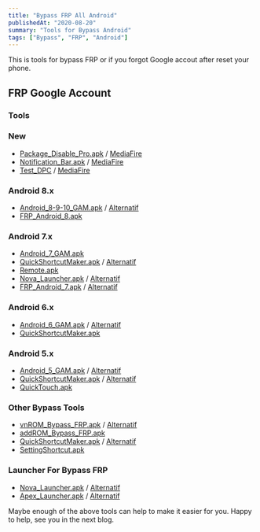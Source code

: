 ```yaml
---
title: "Bypass FRP All Android"
publishedAt: "2020-08-20"
summary: "Tools for Bypass Android"
tags: ["Bypass", "FRP", "Android"]
---
```


This is tools for bypass FRP or if you forgot Google accout after reset your phone.

## FRP Google Account

<ListBypass />

### Tools

### New

- [Package_Disable_Pro.apk](https://github.com/dionannd/bypass/raw/main/Package_Disabler_Pro.apk) / [MediaFire](https://www.mediafire.com/file/q8h7pby98i9dq0l/Package_Disabler_Pro.apk/file)
- [Notification_Bar.apk](https://github.com/dionannd/bypass/raw/main/Notification_Bar.apk) / [MediaFire](https://www.mediafire.com/file/p6gx11tmz6ak9v6/Notification_Bar.apk/file)
- [Test_DPC](https://github.com/dionannd/bypass/raw/main/Test_DPC.apk) / [MediaFire](https://www.mediafire.com/file/gg8nt1ot5e3f7cr/Test_DPC.apk/file)

### Android 8.x

- [Android_8-9-10_GAM.apk](http://www.mediafire.com/file/9kfa9rl3y5heq7j/Google_Account_Manager_Android8.apk/file) / [Alternatif](https://github.com/dionannd/bypass/raw/main/Android_8-9-10_GAM.apk)
- [FRP_Android_8.apk](http://www.mediafire.com/file/mp7drb4y3h4xzwy/Bypass_FRP_Android8.apk/file)

### Android 7.x

- [Android_7_GAM.apk](http://www.mediafire.com/file/1132puh52bd7mej/Google.Account.Version-7.1.2.25-Nougat.apk/file)
- [QuickShortcutMaker.apk](http://www.mediafire.com/file/mq3lkdl3ocxftlf/QuickShortcutMaker.apk/file) / [Alternatif](https://github.com/dionannd/bypass/raw/main/QuickShortcutMaker.apk)
- [Remote.apk](http://www.mediafire.com/file/ech90kbrxsnlt81/Google_account_signin_remote.apk/file)
- [Nova_Launcher.apk](http://www.mediafire.com/file/9m7w7in4l1b1bgc/Nova-Launcher-Prime.apk/file) / [Alternatif](https://github.com/dionannd/bypass/raw/main/Nova_Launcher.apk)
- [FRP_Android_7.apk](http://www.mediafire.com/file/gka2nhfk25knaqt/FRP_Android_7.apk/file) / [Alternatif](https://github.com/dionannd/bypass/raw/main/FRP_Android_7.apk)

### Android 6.x

- [Android_6_GAM.apk](http://www.mediafire.com/file/av05zhmf28otux7/Android_6_Google_Account_Manager.apk/file) / [Alternatif](https://github.com/dionannd/bypass/raw/main/Android_6_GAM.apk)
- [QuickShortcutMaker.apk](http://www.mediafire.com/file/mq3lkdl3ocxftlf/QuickShortcutMaker.apk/file)

### Android 5.x

- [Android_5_GAM.apk](http://www.mediafire.com/file/cmwj2zj77mbtppe/com.google.android.gsf.login_5.1-1743759-22.apk/file) / [Alternatif](https://github.com/dionannd/bypass/raw/main/Android_5_GAM.apk)
- [QuickShortcutMaker.apk](http://www.mediafire.com/file/mq3lkdl3ocxftlf/QuickShortcutMaker.apk/file) / [Alternatif](https://github.com/dionannd/bypass/raw/main/QuickShortcutMaker.apk)
- [QuickTouch.apk](http://www.mediafire.com/file/zesb2b2cz8t6jko/quicktouch-6-0-4.apk/file)

### Other Bypass Tools

- [vnROM_Bypass_FRP.apk](http://www.mediafire.com/file/dx24sah8md11chy/FRP_vnROM.apk/file) / [Alternatif](https://github.com/dionannd/bypass/raw/main/FRP_vnROM.apk)
- [addROM_Bypass_FRP.apk](https://github.com/dionannd/bypass/raw/main/FRP_addROM.apk)
- [QuickShortcutMaker.apk](http://www.mediafire.com/file/mq3lkdl3ocxftlf/QuickShortcutMaker.apk/file) / [Alternatif](https://github.com/dionannd/bypass/raw/main/QuickShortcutMaker.apk)
- [SettingShortcut.apk](http://www.mediafire.com/file/b7yeikvss2rgnph/Settings_Shortcut.apk/file)

### Launcher For Bypass FRP

- [Nova_Launcher.apk](http://www.mediafire.com/file/9m7w7in4l1b1bgc/Nova-Launcher-Prime.apk/file) / [Alternatif](https://github.com/dionannd/bypass/raw/main/Nova_Launcher.apk)
- [Apex_Launcher.apk](http://www.mediafire.com/file/xugjze69defw1d7/Apex_Launcher.apk/file) / [Alternatif](https://github.com/dionannd/bypass/raw/main/Apex_Launcher.apk)

Maybe enough of the above tools can help to make it easier for you.
Happy to help, see you in the next blog.
